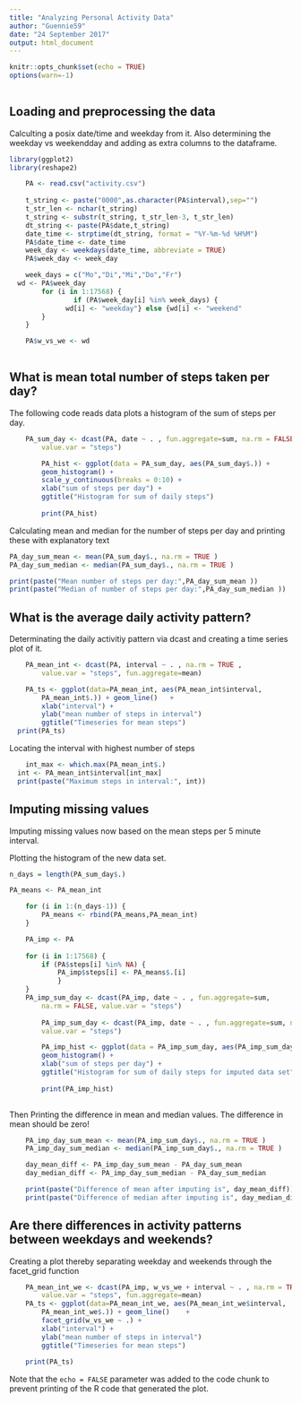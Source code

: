 ```yaml
---
title: "Analyzing Personal Activity Data"
author: "Guennie59"
date: "24 September 2017"
output: html_document
---
```

```r
knitr::opts_chunk$set(echo = TRUE)
options(warn=-1)
	
```
## Loading and preprocessing the data

Calculting a posix date/time and weekday from it. Also determining the weekday vs weekendday and adding as extra
columns to the dataframe.


```r
library(ggplot2)
library(reshape2)

	PA <- read.csv("activity.csv")
	
	t_string <- paste("0000",as.character(PA$interval),sep="")
	t_str_len <- nchar(t_string)
	t_string <- substr(t_string, t_str_len-3, t_str_len)
	dt_string <- paste(PA$date,t_string)
	date_time <- strptime(dt_string, format = "%Y-%m-%d %H%M")
	PA$date_time <- date_time
	week_day <- weekdays(date_time, abbreviate = TRUE)
	PA$week_day <- week_day

	week_days = c("Mo","Di","Mi","Do","Fr")
  wd <- PA$week_day
		for (i in 1:17568) {
				if (PA$week_day[i] %in% week_days) {
			  wd[i] <- "weekday"} else {wd[i] <- "weekend"
		}
	}

	PA$w_vs_we <- wd
	
```
	
## What is mean total number of steps taken per day?
	
The following code reads data plots a histogram of the sum of steps per day.
	
```r
	PA_sum_day <- dcast(PA, date ~ . , fun.aggregate=sum, na.rm = FALSE, 
		value.var = "steps")

		PA_hist <- ggplot(data = PA_sum_day, aes(PA_sum_day$.)) + 
		geom_histogram() + 
		scale_y_continuous(breaks = 0:10) +
		xlab("sum of steps per day") + 
		ggtitle("Histogram for sum of daily steps")  
	
		print(PA_hist)
```

Calculating mean and median for the number of steps per day and printing these with explanatory text

```r

PA_day_sum_mean <- mean(PA_sum_day$., na.rm = TRUE )
PA_day_sum_median <- median(PA_sum_day$., na.rm = TRUE )

print(paste("Mean number of steps per day:",PA_day_sum_mean ))
print(paste("Median of number of steps per day:",PA_day_sum_median ))
```
## What is the average daily activity pattern?

Determinating the daily activitiy pattern via dcast and creating a time series plot of it.

```r
	PA_mean_int <- dcast(PA, interval ~ . , na.rm = TRUE , 
		value.var = "steps", fun.aggregate=mean)
```
```r
	PA_ts <- ggplot(data=PA_mean_int, aes(PA_mean_int$interval, 
		PA_mean_int$.)) + geom_line()	+
		xlab("interval") + 
		ylab("mean number of steps in interval")
		ggtitle("Timeseries for mean steps")
  print(PA_ts)
```

Locating the interval with highest number of steps

```r
	int_max <- which.max(PA_mean_int$.)
  int <- PA_mean_int$interval[int_max]
  print(paste("Maximum steps in interval:", int))
```	
## Imputing missing values
	
Imputing missing values now based on the mean steps per 5 minute interval.

Plotting the histogram of the new data set.

```r
n_days = length(PA_sum_day$.)

PA_means <- PA_mean_int

	for (i in 1:(n_days-1)) {
		PA_means <- rbind(PA_means,PA_mean_int)
	}

	PA_imp <- PA
	
	for (i in 1:17568) {
		if (PA$steps[i] %in% NA) {
			PA_imp$steps[i] <- PA_means$.[i] 
			}
	}
	PA_imp_sum_day <- dcast(PA_imp, date ~ . , fun.aggregate=sum, 
		na.rm = FALSE, value.var = "steps")
	
		PA_imp_sum_day <- dcast(PA_imp, date ~ . , fun.aggregate=sum, na.rm = FALSE, 
		value.var = "steps")

		PA_imp_hist <- ggplot(data = PA_imp_sum_day, aes(PA_imp_sum_day$.)) + 
		geom_histogram() + 
		xlab("sum of steps per day") + 
		ggtitle("Histogram for sum of daily steps for imputed data set") 
		
		print(PA_imp_hist)
		
```


Then Printing the difference in mean and median values. The difference in mean should be zero!

```r
	PA_imp_day_sum_mean <- mean(PA_imp_sum_day$., na.rm = TRUE )
	PA_imp_day_sum_median <- median(PA_imp_sum_day$., na.rm = TRUE )

	day_mean_diff <- PA_imp_day_sum_mean - PA_day_sum_mean 
	day_median_diff <- PA_imp_day_sum_median - PA_day_sum_median

	print(paste("Difference of mean after imputing is", day_mean_diff))
	print(paste("Difference of median after imputing is", day_median_diff))

```
## Are there differences in activity patterns between weekdays and weekends?

Creating a plot thereby separating weekday and weekends through the facet_grid function

```r
	PA_mean_int_we <- dcast(PA_imp, w_vs_we + interval ~ . , na.rm = TRUE , 
		value.var = "steps", fun.aggregate=mean)	
	PA_ts <- ggplot(data=PA_mean_int_we, aes(PA_mean_int_we$interval, 
		PA_mean_int_we$.)) + geom_line()	+
		facet_grid(w_vs_we ~ .) +
		xlab("interval") + 
		ylab("mean number of steps in interval")
		ggtitle("Timeseries for mean steps")  
		
	print(PA_ts)
```	
Note that the `echo = FALSE` parameter was added to the code chunk to prevent printing of the R code that generated the plot.
